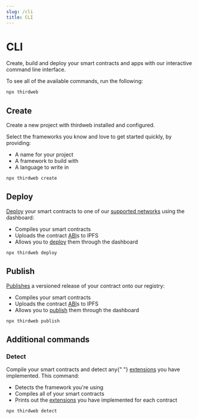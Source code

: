 ```yaml
---
slug: /cli
title: CLI
---
```



# CLI

Create, build and deploy your smart contracts and apps with our interactive command line interface.

To see all of the available commands, run the following:

```bash
npx thirdweb
```

## Create

<div className="heroGrid">

  <div>
Create a new project with thirdweb installed and configured.

Select the frameworks you know and love to get started quickly, by providing:

- A name for your project
- A framework to build with
- A language to write in

</div>

<div className="heroGridImageContainer">
  <ThemedImage
    sources={{
      light: "/assets/create.png",
      dark: "/assets/create.png",
    }}
    className="heroGridImage"
    alt="thirdweb dashboard"
  />
</div>

</div>

```bash
npx thirdweb create
```

## Deploy

<div className="heroGrid">

  <div>

[Deploy](/deploy) your smart contracts to one of our [supported networks](https://blog.thirdweb.com/guides/which-network-should-you-use/) using the dashboard:

- Compiles your smart contracts
- Uploads the contract [ABI](https://docs.soliditylang.org/en/v0.8.17/abi-spec.html)s to IPFS
- Allows you to [deploy](/deploy) them through the dashboard

</div>

<div className="heroGridImageContainer">
  <ThemedImage
    sources={{
      light: "/assets/deploy.png",
      dark: "/assets/deploy.png",
    }}
    className="heroGridImage"
    alt="thirdweb dashboard"
  />
</div>

</div>

```bash
npx thirdweb deploy
```

## Publish

<div className="heroGrid">

  <div>

[Publishes](/publish) a versioned release of your contract onto our registry:

- Compiles your smart contracts
- Uploads the contract [ABI](https://docs.soliditylang.org/en/v0.8.17/abi-spec.html)s to IPFS
- Allows you to [publish](/publish) them through the dashboard

</div>

<div className="heroGridImageContainer">
  <ThemedImage
    sources={{
      light: "/assets/publish.svg",
      dark: "/assets/publish.svg",
    }}
    className="heroGridImage"
    alt="thirdweb dashboard"
  />
</div>

</div>

```bash
npx thirdweb publish
```

## Additional commands

### Detect

<div className="heroGrid">

  <div>

<p>
  Compile your smart contracts and detect any{" "}
  <a href="/contractkit/extensions">extensions</a> you have implemented. This
  command:
</p>

- Detects the framework you're using
- Compiles all of your smart contracts
- Prints out the [extensions](/contractkit/extensions) you have implemented for each contract

</div>

<div className="heroGridImageContainer">
  <ThemedImage
    sources={{
      light: "/assets/detect.png",
      dark: "/assets/detect.png",
    }}
    className="heroGridImage"
    alt="thirdweb dashboard"
  />
</div>

</div>

```bash
npx thirdweb detect
```

<!-- ### Install CI -->
